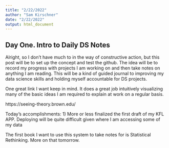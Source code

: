 ```yaml
---
title: "2/22/2022"
author: "Sam Kirschner"
date: "2/22/2022"
output: html_document
---
```



## Day One. Intro to Daily DS Notes

Alright, so I don't have much to in the way of constructive action, but this post will be to set up the concept and test the github. The idea will be to record my progress with projects I am working on and then take notes on anything I am reading. This will be a kind of guided journal to improving my data science skills and holding myself accountable for DS projects. 

One great link I want keep in mind. It does a great job intuitively visualizing many of the basic ideas I am required to explain at work on a regular basis.

https://seeing-theory.brown.edu/

Today's accomplishments:
1) More or less finalized the first draft of my KFL APP. Deploying will be quite difficult given where I am accessing some of my data

The first book I want to use this system to take notes for is Statistical Rethinking. More on that tomorrow. 